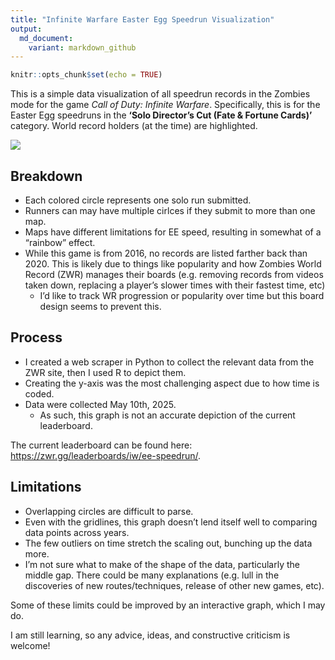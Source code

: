 ```yaml
---
title: "Infinite Warfare Easter Egg Speedrun Visualization"
output:   
  md_document:
    variant: markdown_github
---
```


```r
knitr::opts_chunk$set(echo = TRUE)
```

This is a simple data visualization of all speedrun records in the Zombies mode for the game *Call of Duty: Infinite Warfare*. Specifically, this is for the Easter Egg speedruns in the **'Solo Director’s Cut (Fate & Fortune Cards)'** category. World record holders (at the time) are highlighted.

![](Figures/Fig_maps.png)

## Breakdown
* Each colored circle represents one solo run submitted. 
* Runners can may have multiple cirlces if they submit to more than one map.
* Maps have different limitations for EE speed, resulting in somewhat of a "rainbow" effect.
* While this game is from 2016, no records are listed farther back than 2020. This is likely due to things like popularity and how Zombies World Record (ZWR) manages their boards (e.g. removing records from videos taken down, replacing a player's slower times with their fastest time, etc)
  + I'd like to track WR progression or popularity over time but this board design seems to prevent this.


## Process
* I created a web scraper in Python to collect the relevant data from the ZWR site, then I used R to depict them. 
* Creating the y-axis was the most challenging aspect due to how time is coded.
* Data were collected May 10th, 2025. 
  + As such, this graph is not an accurate depiction of the current leaderboard.

The current leaderboard can be found here: <https://zwr.gg/leaderboards/iw/ee-speedrun/>.


## Limitations
* Overlapping circles are difficult to parse.
* Even with the gridlines, this graph doesn't lend itself well to comparing data points across years.
* The few outliers on time stretch the scaling out, bunching up the data more.
* I'm not sure what to make of the shape of the data, particularly the middle gap. There could be many explanations (e.g. lull in the discoveries of new routes/techniques, release of other new games, etc).

Some of these limits could be improved by an interactive graph, which I may do.



I am still learning, so any advice, ideas, and constructive criticism is welcome!
